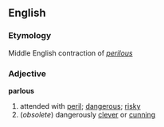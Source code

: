 ==English==
=== Etymology ===
Middle English contraction of ''[[perilous]]''

=== Adjective ===
'''parlous'''
# attended with [[peril]]; [[dangerous]]; [[risky]]
# (''obsolete'') dangerously [[clever]] or [[cunning]]
